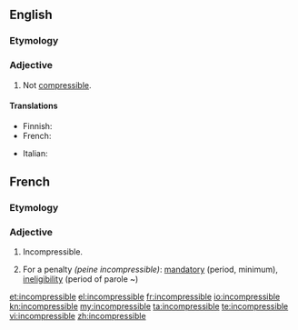 ==English==

===Etymology===
{{prefix|in|compressible}}

===Adjective===
{{en-adj|-}}

# Not [[compressible]].

====Translations====
{{trans-top|not compressible}}
* Finnish: {{t|fi|puristumaton}}
* French: {{t|fr|incompressible}}
{{trans-mid}}
* Italian: {{t|it|incomprimibile}}
{{trans-bottom}}

==French==

===Etymology===
{{prefix|in|compressible}}

===Adjective===
{{fr-adj|mf}}

# Incompressible.
# {{context|law|lang=fr}} For a penalty ''(peine incompressible)'': [[mandatory]] (period, minimum), [[ineligibility]] (period of parole ~)

[[et:incompressible]]
[[el:incompressible]]
[[fr:incompressible]]
[[io:incompressible]]
[[kn:incompressible]]
[[my:incompressible]]
[[ta:incompressible]]
[[te:incompressible]]
[[vi:incompressible]]
[[zh:incompressible]]